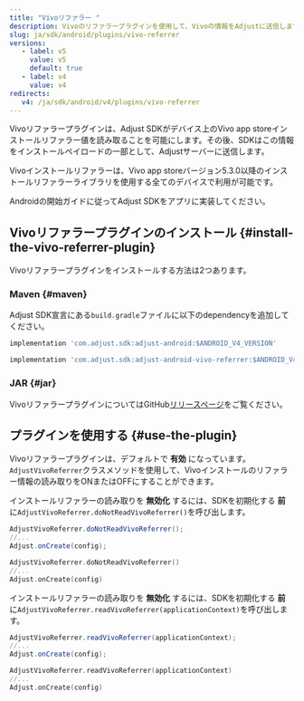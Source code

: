 ```yaml
---
title: "Vivoリファラー "
description: Vivoのリファラープラグインを使用して、Vivoの情報をAdjustに送信します。
slug: ja/sdk/android/plugins/vivo-referrer
versions:
   - label: v5
     value: v5
     default: true
   - label: v4
     value: v4
redirects:
   v4: /ja/sdk/android/v4/plugins/vivo-referrer
---
```


Vivoリファラープラグインは、Adjust SDKがデバイス上のVivo app storeインストールリファラー値を読み取ることを可能にします。その後、SDKはこの情報をインストールペイロードの一部として、Adjustサーバーに送信します。

Vivoインストールリファラーは、Vivo app storeバージョン5\.3\.0以降のインストールリファラーライブラリを使用する全てのデバイスで利用が可能です。

Androidの開始ガイドに従ってAdjust SDKをアプリに実装してください。

## Vivoリファラープラグインのインストール {#install-the-vivo-referrer-plugin}

Vivoリファラープラグインをインストールする方法は2つあります。

### Maven {#maven}

Adjust SDK宣言にある`build.gradle`ファイルに以下のdependencyを追加してください。

<CodeBlock title="build.gradle">

```groovy
implementation 'com.adjust.sdk:adjust-android:$ANDROID_V4_VERSION'

implementation 'com.adjust.sdk:adjust-android-vivo-referrer:$ANDROID_V4_VERSION'

```

</CodeBlock>

### JAR {#jar}

VivoリファラープラグインについてはGitHub[リリースページ](https://github.com/adjust/android_sdk/releases/latest)をご覧ください。

## プラグインを使用する {#use-the-plugin}

Vivoリファラープラグインは、デフォルトで **有効** になっています。`AdjustVivoReferrer`クラスメソッドを使用して、Vivoインストールのリファラー情報の読み取りをONまたはOFFにすることができます。

インストールリファラーの読み取りを **無効化** するには、SDKを初期化する **前** に`AdjustVivoReferrer.doNotReadVivoReferrer()`を呼び出します。

<Tabs>
<Tab title="Java" sync="java">

```java
AdjustVivoReferrer.doNotReadVivoReferrer();
//...
Adjust.onCreate(config);
```

</Tab>
<Tab title="Kotlin" sync="kotlin">

```kotlin
AdjustVivoReferrer.doNotReadVivoReferrer()
//...
Adjust.onCreate(config)
```

</Tab>
</Tabs>

インストールリファラーの読み取りを **無効化** するには、SDKを初期化する **前** に`AdjustVivoReferrer.readVivoReferrer(applicationContext)`を呼び出します。

<Tabs>
<Tab title="Java" sync="java">

```java
AdjustVivoReferrer.readVivoReferrer(applicationContext);
//...
Adjust.onCreate(config);
```

</Tab>
<Tab title="Kotlin" sync="kotlin">

```kotlin
AdjustVivoReferrer.readVivoReferrer(applicationContext)
//...
Adjust.onCreate(config)
```

</Tab>
</Tabs>
